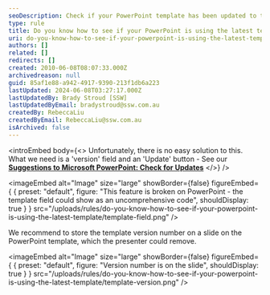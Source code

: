 ```yaml
---
seoDescription: Check if your PowerPoint template has been updated to the latest version with this simple trick.
type: rule
title: Do you know how to see if your PowerPoint is using the latest template?
uri: do-you-know-how-to-see-if-your-powerpoint-is-using-the-latest-template
authors: []
related: []
redirects: []
created: 2010-06-08T08:07:33.000Z
archivedreason: null
guid: 85af1e88-a942-4917-9390-213f1db6a223
lastUpdated: 2024-06-08T03:27:17.000Z
lastUpdatedBy: Brady Stroud [SSW]
lastUpdatedByEmail: bradystroud@ssw.com.au
createdBy: RebeccaLiu
createdByEmail: RebeccaLiu@ssw.com.au
isArchived: false
---
```


<introEmbed
  body={<>
Unfortunately, there is no easy solution to this. What we need is a 'version' field and an 'Update' button - See our **[Suggestions to Microsoft PowerPoint: Check for Updates](https://bettersoftwaresuggestions.com/microsoft/office/powerpoint/check-for-template-updates/)**
  </>}
/>

<imageEmbed
  alt="Image"
  size="large"
  showBorder={false}
  figureEmbed={ {
    preset: "default",
    figure: "This feature is broken on PowerPoint - the template field could show as an uncomprehensive code",
    shouldDisplay: true
  } }
  src="/uploads/rules/do-you-know-how-to-see-if-your-powerpoint-is-using-the-latest-template/template-field.png"
/>


We recommend to store the template version number on a slide on the PowerPoint template, which the presenter could remove.


<imageEmbed
  alt="Image"
  size="large"
  showBorder={false}
  figureEmbed={ {
    preset: "default",
    figure: "Version number is on the slide",
    shouldDisplay: true
  } }
  src="/uploads/rules/do-you-know-how-to-see-if-your-powerpoint-is-using-the-latest-template/template-version.png"
/>
